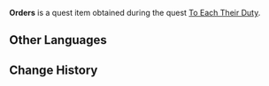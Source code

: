 {{Item Infobox
|id           = 100667
|type         = Quest Items
|description  = Orders written by Huffman. It's sealed up very tight. Best not to open it yourself...
|source1      = Obtained during the quest [[To Each Their Duty]]
|image        = Item Quest Letter.png
}}
'''Orders''' is a quest item obtained during the quest [[To Each Their Duty]].

==Other Languages==
{{Other Languages|default_hidden = 1
|en      = Orders
|zhs     = 命令书
|zhs_rm  = Mìnglìng Shū
|zht     = 命令書
|zht_rm  = Mìnglìng Shū
|ja      = 命令書
|ja_rm   = Meirei Sho
|ko      = 명령서
|ko_rm   = 
|es      = Comunicado con órdenes
|fr      = Ordre officiel
|ru      = Письменный приказ
|th      = หนังสือสั่งการ
|th_rm   = Nangsue Sang Kan
|vi      = Sách Mệnh Lệnh
|de      = Befehlschrift
|id      = Surat Perintah
|pt      = Livro de Ordens
}}

==Change History==
{{Change History|1.1}}